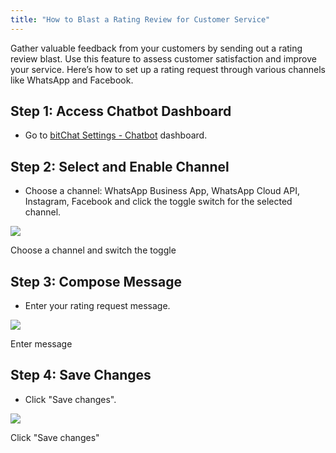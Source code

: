 ```yaml
---
title: "How to Blast a Rating Review for Customer Service"
---
```


Gather valuable feedback from your customers by sending out a rating review blast. Use this feature to assess customer satisfaction and improve your service. Here’s how to set up a rating request through various channels like WhatsApp and Facebook.

## **Step 1: Access Chatbot Dashboard**

- Go to [bitChat Settings - Chatbot](https://app.bitbybit.studio/bitchat/settings?section=chatbot) dashboard.

## **Step 2: Select and Enable Channel**

- Choose a channel: WhatsApp Business App, WhatsApp Cloud API, Instagram, Facebook and click the toggle switch for the selected channel.

![](https://cdn.prod.website-files.com/659655f5b20d395a5c69efcf/6712045c4638397708f4c5db_AD_4nXcdOV7P2ZM3M-fAKPPfdlaHzeEILK65aHrAEqAzhu0px2mFzg3FHq2rkfCLCqbh5TpXvfVC7ZTrnLqk0b6yvoJaJKHDPsQe-vz679yphdOOyoDGhxfQLl0-rTYwc10sjZFYS-HS9Xwae7b1ED4u4DBDbqbx.png)

Choose a channel and switch the toggle

## **Step 3: Compose Message**

- Enter your rating request message.

![](https://cdn.prod.website-files.com/659655f5b20d395a5c69efcf/6712045cd6ce0b4be5a495e0_AD_4nXfKWwigrjCDPGlYD1JB3rHmnG778ujt5bgHMNT_ZyLtHZS3bzX4jlBl13VbwK7MUxIxCmA6_YaY5_Dd0DeScDI_dIqzcXjpT57teM_p0-qssdXdPjGIatFrKyrJHD76c9ssy9oVGkw_FTir0wIKP8faUpc.png)

Enter message

## **Step 4: Save Changes**

- Click "Save changes".

![](https://cdn.prod.website-files.com/659655f5b20d395a5c69efcf/66fe6631dab5ef8713f566ab_AD_4nXeL2sb394TdphxrSGbffj9NWN6iXe5vPFRhiaHbrrvJRokNvVVA7AdLt7CvYSCq2P5sd9saLOb6e3763wj0wfQaAOQtQxLE8IrXp4AivEHV5YO49TJdVS9eicSNNrH2hR-8ACsQbXcDKcZ82QLSJsZ8l-JY.png)

Click "Save changes"